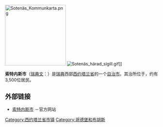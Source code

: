 {{Infobox Kommun|
fullname=Sotenäs kommun|
coatofarms=[[File:Sotenäs_vapen.svg|100px]]|
county=[[西约塔兰省|西约塔兰省]]|
province=[[布胡斯|布胡斯]]|
capital={{link-en|孔斯港|Kungshamn}}|
map=[[File:Sotenäs_Municipality_in_Västra_Götaland_County.png|200px]]|
arearank=第270名|
area=140.43|
arealand=139.18|
populationrank=第231名|
population=9,283|
densityrank=第77名|
populationdensity=66.7|
website=http://www.sotenas.se/|
footnotes=面积与人口统计数据来自[[瑞典统计局|瑞典统计局]]，截至2006年12月31日}}
[[File:Sotenäs_Kommunkarta.png|200px]]
[[File:Sotenäs_härad_sigill.gif|thumb]]]]

'''索特内斯市'''（[[瑞典文|瑞典文]]：{{lang|sv|''Sotenäs kommun''}}）是[[瑞典|瑞典]]西部[[西约塔兰省|西约塔兰省]]的一个[[瑞典自治市|自治市]]。其治所位于{{link-en|孔斯港|Kungshamn}}，约有3,500位居民。

== 外部链接 ==
* [http://www.sotenas.se 索特内斯市] {{Wayback|url=http://www.sotenas.se/ |date=20210502172603 }}－官方网站

{{Västra Götaland County}}
{{Localities in Sotenäs Municipality}}

{{coord|58|22|N|11|15|E|region:SE_type:adm2nd|display=title}}

[[Category:西约塔兰省市镇|Category:西约塔兰省市镇]]
[[Category:哥德堡和布胡斯|Category:哥德堡和布胡斯]]